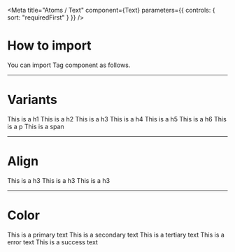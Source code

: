 
<Meta
  title="Atoms / Text"
  component={Text}
  parameters={{ controls: { sort: "requiredFirst" } }}
/>

# **How to import**

You can import Tag component as follows.

<Source code='import { Text } from "qubit-ui";' language="jsx" />

---

# Variants

<Canvas>
  <Story name="Variants">
    <Text variant="h1">This is a h1</Text>
    <Text variant="h2">This is a h2</Text>
    <Text variant="h3">This is a h3</Text>
    <Text variant="h4">This is a h4</Text>
    <Text variant="h5">This is a h5</Text>
    <Text variant="h6">This is a h6</Text>
    <Text variant="p">This is a p</Text>
    <Text variant="span">This is a span</Text>
  </Story>
</Canvas>

---

# Align

<Canvas>
  <Story name="Align">
    <Text variant="h3">This is a h3</Text>
    <Text variant="h3" align="center">
      This is a h3
    </Text>
    <Text variant="h3" align="right">
      This is a h3
    </Text>
  </Story>
</Canvas>

---

# Color

<Canvas>
  <Story name="Colors">
    <Text color="primary" variant="p">
      This is a primary text
    </Text>
    <Text color="secondary" variant="p">
      This is a secondary text
    </Text>
    <Text variant="p" color="tertiary">
      This is a tertiary text
    </Text>
    <Text variant="p" color="error">
      This is a error text
    </Text>
    <Text variant="p" color="success">
      This is a success text
    </Text>
  </Story>
</Canvas>
